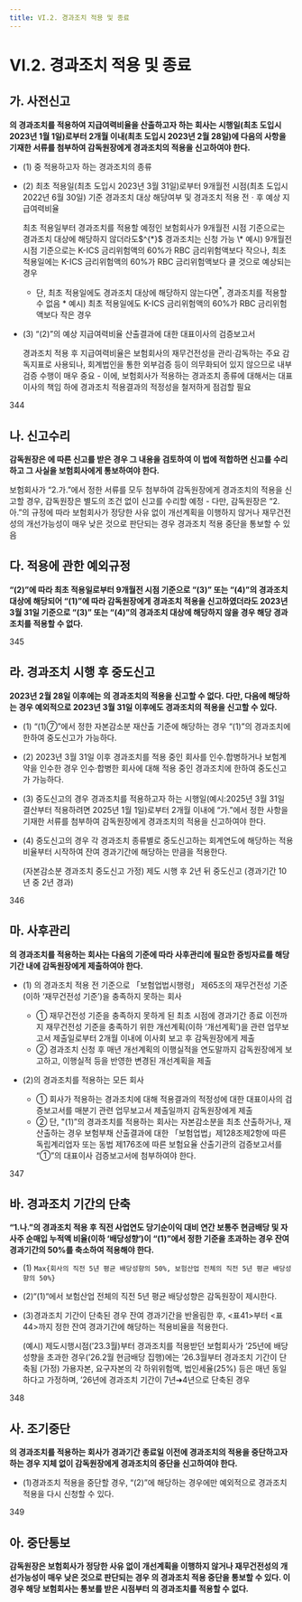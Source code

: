 ```yaml
---
title: VI.2. 경과조치 적용 및 종료
---
```

# VI.2. 경과조치 적용 및 종료

## 가. 사전신고
**<OverlayDemo id="610_나"/>의 경과조치를 적용하여 지급여력비율을 산출하고자 하는 회사는 시행일(최초 도입시 2023년 1월 1일)로부터 2개월 이내(최초 도입시 2023년 2월 28일)에 다음의 사항을 기재한 서류를 첨부하여 감독원장에게 경과조치의 적용을 신고하여야 한다.**

- (1) <OverlayDemo id="610_나"/> 중 적용하고자 하는 경과조치의 종류
- (2) 최초 적용일(최초 도입시 2023년 3월 31일)로부터 9개월전 시점(최초 도입시 2022년 6월 30일) 기준 경과조치 대상 해당여부 및 경과조치 적용 전ㆍ후 예상 지급여력비율

  <Accordion multiple activeIndex={[]}>
  <AccordionTab header="경과조치 제출서류 기준(최초 적용일로부터 9개월전 시점)으로 경과조치 대상에 해당하지 않을 경우">
  최초 적용일부터 경과조치를 적용할 예정인 보험회사가 9개월전 시점 기준으로는 경과조치 대상에 해당하지 않더라도$^{*}$ 경과조치는 신청 가능
  <Cmt> 
  \* 예시) 9개월전 시점 기준으로는 K-ICS 금리위험액의 60%가 RBC 금리위험액보다 작으나, 최초 적용일에는 K-ICS 금리위험액의 60%가 RBC 금리위험액보다 클 것으로 예상되는 경우
  </Cmt>

  - 단, 최초 적용일에도 경과조치 대상에 해당하지 않는다면$^{*}$, 경과조치를 적용할 수 없음
    <Cmt> 
    \* 예시) 최초 적용일에도 K-ICS 금리위험액의 60%가 RBC 금리위험액보다 작은 경우
    </Cmt>
  </AccordionTab>
  </Accordion>

- (3) “(2)”의 예상 지급여력비율 산출결과에 대한 대표이사의 검증보고서

  <Accordion multiple activeIndex={[]}>
  <AccordionTab header="대표이사 검증보고서의 의미">
  경과조치 적용 후 지급여력비율은 보험회사의 재무건전성을 관리·감독하는 주요 감독지표로 사용되나, 회계법인을 통한 외부검증 등이 의무화되어 있지 않으므로 내부검증 수행이 매우 중요
  - 이에, 보험회사가 적용하는 경과조치 종류에 대해서는 대표이사의 책임 하에 경과조치 적용결과의 적정성을 철저하게 점검할 필요
  </AccordionTab>
  </Accordion>

<Cl>344</Cl>

## 나. 신고수리
**감독원장은 <OverlayDemo id="620_가"/>에 따른 신고를 받은 경우 그 내용을 검토하여 이 법에 적합하면 신고를 수리하고 그 사실을 보험회사에게 통보하여야 한다.**

<Accordion multiple activeIndex={[]}>
<AccordionTab header="감독원장의 경과조치 적용 신고수리 기준">
보험회사가 “2.가.”에서 정한 서류를 모두 첨부하여 감독원장에게 경과조치의 적용을 신고할 경우, 감독원장은 별도의 조건 없이 신고를 수리할 예정
- 다만, 감독원장은 “2.아.”의 규정에 따라 보험회사가 정당한 사유 없이 개선계획을 이행하지 않거나 재무건전성의 개선가능성이 매우 낮은 것으로 판단되는 경우 경과조치 적용 중단을 통보할 수 있음
</AccordionTab>
</Accordion>


## 다. 적용에 관한 예외규정
**<OverlayDemo id="620_가"/>“(2)”에 따라 최초 적용일로부터 9개월전 시점 기준으로 <OverlayDemo id="610_나"/>“(3)” 또는 “(4)”의 경과조치 대상에 해당되어
  <OverlayDemo id="620_가"/>“(1)”에 따라 감독원장에게 경과조치 적용을 신고하였더라도
  2023년 3월 31일 기준으로 <OverlayDemo id="610_나"/>“(3)” 또는 “(4)”의 경과조치 대상에 해당하지 않을 경우 해당 경과조치를 적용할 수 없다.**

<Cl>345</Cl>

## 라. 경과조치 시행 후 중도신고
**2023년 2월 28일 이후에는 <OverlayDemo id="610_나"/>의 경과조치의 적용을 신고할 수 없다. 다만, 다음에 해당하는 경우 예외적으로 2023년 3월 31일 이후에도 경과조치의 적용을 신고할 수 있다.**

- (1) <OverlayDemo id="610_나"/>“(1)⑦”에서 정한 자본감소분 재산출 기준에 해당하는 경우 <OverlayDemo id="610_나"/>“(1)”의 경과조치에 한하여 중도신고가 가능하다.
- (2) 2023년 3월 31일 이후 경과조치를 적용 중인 회사를 인수․합병하거나 보험계약을 인수한 경우 인수·합병한 회사에 대해 적용 중인 경과조치에 한하여 중도신고가 가능하다.
- (3) 중도신고의 경우 경과조치를 적용하고자 하는 시행일(예시:2025년 3월 31일 결산부터 적용하려면 2025년 1월 1일)로부터 2개월 이내에 “가.”에서 정한 사항을 기재한 서류를 첨부하여 감독원장에게 경과조치의 적용을 신고하여야 한다.
- (4) 중도신고의 경우 각 경과조치 종류별로 중도신고하는 회계연도에 해당하는 적용비율부터 시작하여 잔여 경과기간에 해당하는 만큼을 적용한다.

  <Accordion multiple activeIndex={[]}>
  <AccordionTab header="중도신고 예시">
  (자본감소분 경과조치 중도신고 가정) 제도 시행 후 2년 뒤 중도신고 (경과기간 10년 중 2년 경과)
  <CenterImg src ="/kics/620_1.png" caption ="중도신고 예시"/>
  </AccordionTab>
  </Accordion>

<Cl>346</Cl>

## 마. 사후관리
**<OverlayDemo id="610_나"/>의 경과조치를 적용하는 회사는 다음의 기준에 따라 사후관리에 필요한 증빙자료를 해당 기간 내에 감독원장에게 제출하여야 한다.**

- (1) <OverlayDemo id="610_나"/>의 경과조치 적용 전 기준으로 「보험업법시행령」 제65조의 재무건전성 기준(이하 ‘재무건전성 기준’)을 충족하지 못하는 회사

  - ① 재무건전성 기준을 충족하지 못하게 된 최초 시점에 경과기간 종료 이전까지 재무건전성 기준을 충족하기 위한 개선계획(이하 ‘개선계획’)을 관련 업무보고서 제출일로부터 2개월 이내에 이사회 보고 후 감독원장에게 제출
  - ② 경과조치 신청 후 매년 개선계획의 이행실적을 연도말까지 감독원장에게 보고하고, 이행실적 등을 반영한 변경된 개선계획을 제출

- (2)<OverlayDemo id="610_나"/>의 경과조치를 적용하는 모든 회사

  - ① 회사가 적용하는 경과조치에 대해 적용결과의 적정성에 대한 대표이사의 검증보고서를 매분기 관련 업무보고서 제출일까지 감독원장에게 제출
  - ② 단, <OverlayDemo id="610_나"/>"(1)”의 경과조치를 적용하는 회사는 자본감소분을 최초 산출하거나, 재산출하는 경우 보험부채 산출결과에 대한 「보험업법」제128조제2항에 따른 독립계리업자 또는 동법 제176조에 따른 보험요율 산출기관의 검증보고서를 “①”의 대표이사 검증보고서에 첨부하여야 한다.

<Cl>347</Cl>

## 바. 경과조치 기간의 단축
**“1.나.”의 경과조치 적용 후 직전 사업연도 당기순이익 대비 연간 보통주 현금배당 및 자사주 순매입 누적액 비율(이하 ‘배당성향’)이 “(1)”에서 정한 기준을 초과하는 경우 잔여 경과기간의 50%를 축소하여 적용해야 한다.**

- (1) `Max{회사의 직전 5년 평균 배당성향의 50%, 보험산업 전체의 직전 5년 평균 배당성향의 50%}`
- (2)“(1)“에서 보험산업 전체의 직전 5년 평균 배당성향은 감독원장이 제시한다.
- (3)경과조치 기간이 단축된 경우 잔여 경과기간을 반올림한 후, \<표41>부터 \<표44>까지 정한 잔여 경과기간에 해당하는 적용비율을 적용한다.

  <Accordion multiple activeIndex={[]}>
  <AccordionTab header="경과조치 기간의 단축 예시">
  (예시) 제도시행시점(’23.3월)부터 경과조치를 적용받던 보험회사가 ’25년에 배당성향을 초과한 경우(’26.2월 현금배당 집행)에는 ’26.3월부터 경과조치 기간이 단축됨

  <CenterImg src ="/kics/620_2.png" caption="경과조치 기간 단축 예시"/>

  </AccordionTab>
  <AccordionTab header="경과조치 기간의 단축시 적용비율 산출 예시">
  (가정) 가용자본, 요구자본의 각 하위위험액, 법인세율(25%) 등은 매년 동일하다고 가정하며, ’26년에 경과조치 기간이 7년➔4년으로 단축된 경우
  <CenterImg src ="/kics/620_3.png" caption="경과조치 기간의 단축시 적용비율 산출 예시" />

  </AccordionTab>
  </Accordion>

<Cl>348</Cl>

## 사. 조기중단
**<OverlayDemo id="610_나"/>의 경과조치를 적용하는 회사가 경과기간 종료일 이전에 경과조치의 적용을 중단하고자 하는 경우 지체 없이 감독원장에게 경과조치의 중단을 신고하여야 한다.**

- (1)경과조치 적용을 중단할 경우, <OverlayDemo id="620_라"/>“(2)”에 해당하는 경우에만 예외적으로 경과조치 적용을 다시 신청할 수 있다.

<Cl>349</Cl>

## 아. 중단통보
**감독원장은 보험회사가 정당한 사유 없이 개선계획을 이행하지 않거나 재무건전성의 개선가능성이 매우 낮은 것으로 판단되는 경우 <OverlayDemo id="610_나"/>의 경과조치 적용 중단을 통보할 수 있다. 이 경우 해당 보험회사는 통보를 받은 시점부터 <OverlayDemo id="610_나"/>의 경과조치를 적용할 수 없다.**
